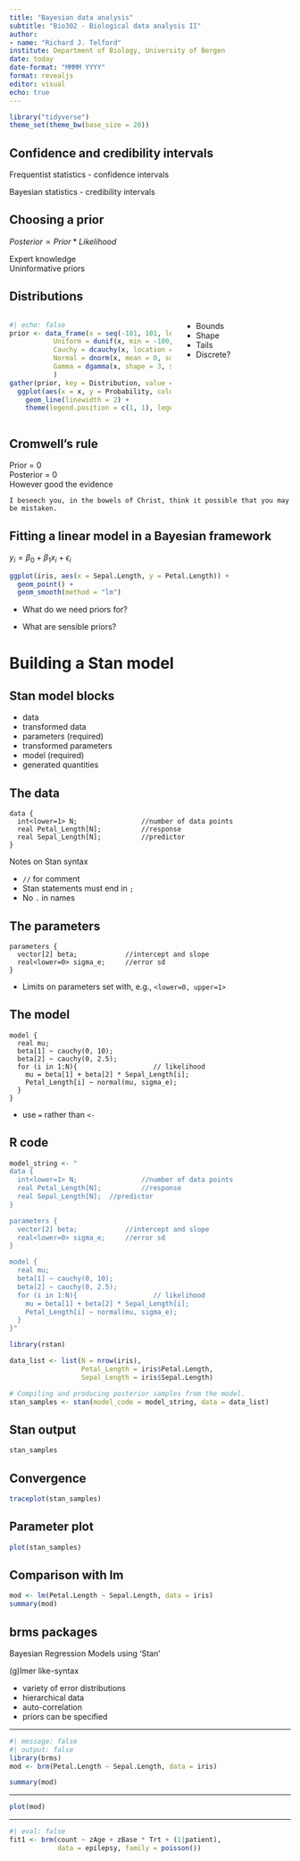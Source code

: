 ```yaml
---
title: "Bayesian data analysis"
subtitle: "Bio302 - Biological data analysis II"
author: 
- name: "Richard J. Telford"
institute: Department of Biology, University of Bergen
date: today
date-format: "MMMM YYYY"
format: revealjs
editor: visual
echo: true
---
```


```r
library("tidyverse")
theme_set(theme_bw(base_size = 20))
```

## Confidence and credibility intervals

Frequentist statistics - confidence intervals

Bayesian statistics - credibility intervals

## Choosing a prior

$Posterior \propto Prior * Likelihood$

Expert knowledge  
Uninformative priors

## Distributions

:::: {.columns}
::: {.column width="60%"}
```r
#| echo: false
prior <- data_frame(x = seq(-101, 101, length = 1000), 
           Uniform = dunif(x, min = -100, max = 100),
           Cauchy = dcauchy(x, location = 0, scale = 10), 
           Normal = dnorm(x, mean = 0, sd = 10),
           Gamma = dgamma(x, shape = 3, scale = 6)
           )
gather(prior, key = Distribution, value = Probability, -x) %>% 
  ggplot(aes(x = x, y = Probability, colour = Distribution)) +
    geom_line(linewidth = 2) +
    theme(legend.position = c(1, 1), legend.justification = c(1, 1))

```
:::
::: {.column width="40%"}

- Bounds
- Shape
- Tails
- Discrete?
:::
::::
## Cromwell's rule

Prior = 0  
Posterior = 0  
However good the evidence

`I beseech you, in the bowels of Christ, think it possible that you may be mistaken.`

## Fitting a linear model in a Bayesian framework

$y_i = \beta_0 + \beta_1x_i + \epsilon_i$

```r
ggplot(iris, aes(x = Sepal.Length, y = Petal.Length)) + 
  geom_point() + 
  geom_smooth(method = "lm")
```

- What do we need priors for?

- What are sensible priors?

# Building a Stan model

## Stan model blocks

- data
- transformed data
- parameters               (required)
- transformed parameters
- model                    (required)
- generated quantities

## The data

```
data {
  int<lower=1> N;                //number of data points
  real Petal_Length[N];          //response
  real Sepal_Length[N];          //predictor
}
```
Notes on Stan syntax

- `//` for comment
- Stan statements must end in `;`
- No `.` in names

## The parameters

```
parameters {
  vector[2] beta;            //intercept and slope
  real<lower=0> sigma_e;     //error sd
}
```
- Limits on parameters set with, e.g., `<lower=0, upper=1>`

## The model

```
model {
  real mu;
  beta[1] ~ cauchy(0, 10);
  beta[2] ~ cauchy(0, 2.5);
  for (i in 1:N){                   // likelihood
    mu = beta[1] + beta[2] * Sepal_Length[i];
    Petal_Length[i] ~ normal(mu, sigma_e);
  }
}
```
- use `=` rather than `<-`


## R code

```r
model_string <- "
data {
  int<lower=1> N;                //number of data points
  real Petal_Length[N];          //response
  real Sepal_Length[N];  //predictor
}

parameters {
  vector[2] beta;            //intercept and slope
  real<lower=0> sigma_e;     //error sd
}

model {
  real mu;
  beta[1] ~ cauchy(0, 10);
  beta[2] ~ cauchy(0, 2.5);
  for (i in 1:N){                   // likelihood
    mu = beta[1] + beta[2] * Sepal_Length[i];
    Petal_Length[i] ~ normal(mu, sigma_e);
  }
}"
```
```r

library(rstan)

data_list <- list(N = nrow(iris), 
                  Petal_Length = iris$Petal.Length,
                  Sepal_Length = iris$Sepal.Length)

# Compiling and producing posterior samples from the model.
stan_samples <- stan(model_code = model_string, data = data_list)

```

## Stan output
```r
stan_samples
```

## Convergence
```r
traceplot(stan_samples)
```

## Parameter plot
```r
plot(stan_samples)
```

## Comparison with lm
```r
mod <- lm(Petal.Length ~ Sepal.Length, data = iris)
summary(mod)
```


## brms packages

Bayesian Regression Models using 'Stan'

(g)lmer like-syntax

- variety of error distributions
- hierarchical data
- auto-correlation
- priors can be specified

---

```r
#| message: false
#| output: false 
library(brms)
mod <- brm(Petal.Length ~ Sepal.Length, data = iris)
```


```r
summary(mod)
```


---

```r
plot(mod)
```

---

```r
#| eval: false 
fit1 <- brm(count ~ zAge + zBase * Trt + (1|patient),
            data = epilepsy, family = poisson())
```



